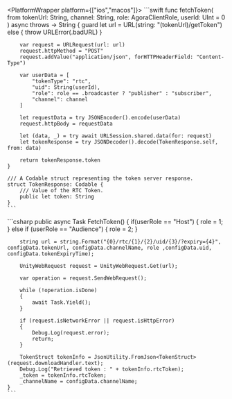 <PlatformWrapper platform={["ios","macos"]}>
    ```swift
    func fetchToken(
        from tokenUrl: String, channel: String,
        role: AgoraClientRole, userId: UInt = 0
    ) async throws -> String {
        guard let url = URL(string: "\(tokenUrl)/getToken") else {
            throw URLError(.badURL)
        }

        var request = URLRequest(url: url)
        request.httpMethod = "POST"
        request.addValue("application/json", forHTTPHeaderField: "Content-Type")

        var userData = [
            "tokenType": "rtc",
            "uid": String(userId),
            "role": role == .broadcaster ? "publisher" : "subscriber",
            "channel": channel
        ]

        let requestData = try JSONEncoder().encode(userData)
        request.httpBody = requestData

        let (data, _) = try await URLSession.shared.data(for: request)
        let tokenResponse = try JSONDecoder().decode(TokenResponse.self, from: data)

        return tokenResponse.token
    }

    /// A Codable struct representing the token server response.
    struct TokenResponse: Codable {
        /// Value of the RTC Token.
        public let token: String
    }
    ```
</PlatformWrapper>

<PlatformWrapper platform="unity">
    ```csharp
    public async Task FetchToken()
    {
        if(userRole == "Host")
        {
            role = 1;
        }
        else if (userRole == "Audience")
        {
            role = 2;
        }

        string url = string.Format("{0}/rtc/{1}/{2}/uid/{3}/?expiry={4}", configData.tokenUrl, configData.channelName, role ,configData.uid, configData.tokenExpiryTime);

        UnityWebRequest request = UnityWebRequest.Get(url);
        
        var operation = request.SendWebRequest();

        while (!operation.isDone)
        {
            await Task.Yield();
        }

        if (request.isNetworkError || request.isHttpError)
        {
            Debug.Log(request.error);
            return;
        }

        TokenStruct tokenInfo = JsonUtility.FromJson<TokenStruct>(request.downloadHandler.text);
        Debug.Log("Retrieved token : " + tokenInfo.rtcToken);
        _token = tokenInfo.rtcToken;
        _channelName = configData.channelName;
    }
    ```
</PlatformWrapper>

